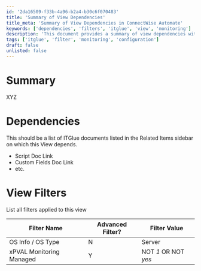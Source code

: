 ```yaml
---
id: '2da16509-f33b-4a96-b2a4-b30c6f070483'
title: 'Summary of View Dependencies'
title_meta: 'Summary of View Dependencies in ConnectWise Automate'
keywords: ['dependencies', 'filters', 'itglue', 'view', 'monitoring']
description: 'This document provides a summary of view dependencies within ConnectWise Automate, detailing the related ITGlue documents and the filters applied to the view for effective monitoring and management.'
tags: ['itglue', 'filter', 'monitoring', 'configuration']
draft: false
unlisted: false
---
```

# Summary

XYZ

# Dependencies

This should be a list of ITGlue documents listed in the Related Items sidebar on which this View depends.

- Script Doc Link
- Custom Fields Doc Link
- etc.

# View Filters

List all filters applied to this view

| Filter Name                     | Advanced Filter? | Filter Value                |
|---------------------------------|------------------|-----------------------------|
| OS Info / OS Type               | N                | Server                      |
| xPVAL Monitoring Managed        | Y                | NOT *1* OR NOT *yes*       |











